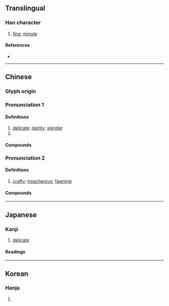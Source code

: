 {{character info}}
==Translingual==

===Han character===
{{Han char|rn=38|rad=女|as=17|sn=20|four=43450|canj=VOIM|ids=⿰女韱}}

# [[fine]], [[minute]]

====References====
* {{Han ref|kx=0274.090|dkj=06893|dj=0542.260|hdz=21090.120|uh=5B45|ud=23365|bh=F443|bd=62531}}

----

==Chinese==
{{zh-forms}}

===Glyph origin===
{{Han etym}}

===Pronunciation 1===
{{zh-pron
|m=xiān
|c=cim1
|mc=y
|oc=y
|cat=a
}}

====Definitions====
{{zh-hanzi}}

# [[delicate]]; [[dainty]]; [[slender]]
# {{zh-alt-form|纖|[[fine]]; [[minute]]; [[slight]]}}

====Compounds====
{{zh-der|孅弱}}

===Pronunciation 2===
{{zh-pron
|m=qiān,xiān
|c=
|mc=n
|oc=n
|cat=a
}}

====Definitions====
{{zh-hanzi}}

# [[crafty]]; [[treacherous]]; [[fawning]]

====Compounds====
{{zh-der|孅趨|孅人}}

----

==Japanese==

===Kanji===
{{ja-kanji|grade=|rs=女17}}

# [[delicate]]

====Readings====
{{ja-readings
|goon=せん<せん<せむ
|kanon=せん<せん<せむ
|kun=かよわ-い
}}

----

==Korean==

===Hanja===
{{ko-hanja|hangeul=섬|rv=seom|mr=sŏm}}

# {{rfdef|ko|sort=女17}}